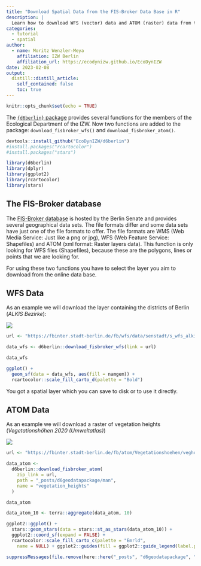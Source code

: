 ```yaml
---
title: "Download Spatial Data from the FIS-Broker Data Base in R"
description: |
  Learn how to download WFS (vector) data and ATOM (raster) data from the fisbroker data base using the our custom functions download_fisbroker_wfs() and download_fisbroker_atom().
categories:
  - tutorial
  - spatial
author:
  - name: Moritz Wenzler-Meya
    affiliation: IZW Berlin
    affiliation_url: https://ecodynizw.github.io/EcoDynIZW
date: 2023-02-08
output:
  distill::distill_article:
    self_contained: false
    toc: true
---
```


```r
knitr::opts_chunk$set(echo = TRUE)
```

The [`{d6berlin}` package](https://github.com/EcoDynIZW/d6berlin) provides several functions for the members of the Ecological Department of the IZW. Now two functions are added to the package: `download_fisbroker_wfs()` and `download_fisbroker_atom()`.

```r
devtools::install_github("EcoDynIZW/d6berlin")
#install.packages("rcartocolor")
#install.packages("stars")
```

```r
library(d6berlin)
library(dplyr)
library(ggplot2)
library(rcartocolor)
library(stars)
```


## The FIS-Broker database

The [FIS-Broker database](https://fbinter.stadt-berlin.de/fb/index.jsp) is hosted by the Berlin Senate and provides several geographical data sets. The file formats differ and some data sets have just one of the file formats to offer. The file formats are WMS (Web Media Service: Just like a png or jpg), WFS (Web Feature Service: Shapefiles) and ATOM (xml format: Raster layers data). This function is only looking for WFS files (Shapefiles), because these are the polygons, lines or points that we are looking for. 

For using these two functions you have to select the layer you aim to download from the online data base. 

## WFS Data

As an example we will download the layer containing the districts of Berlin (*ALKIS Bezirke*):

![](man/fisbroker_site_wfs_comb_new.PNG)

```r
url <- "https://fbinter.stadt-berlin.de/fb/wfs/data/senstadt/s_wfs_alkis_bezirk"

data_wfs <- d6berlin::download_fisbroker_wfs(link = url)

data_wfs

ggplot() +
  geom_sf(data = data_wfs, aes(fill = namgem)) +
  rcartocolor::scale_fill_carto_d(palette = "Bold")
```

You got a spatial layer which you can save to disk or to use it directly.

## ATOM Data 

As an example we will download a raster of vegetation heights (*Vegetationshöhen 2020 (Umweltatlas)*)

![](man/fisbroker_site_atom_comb.PNG)

```r
url <- "https://fbinter.stadt-berlin.de/fb/atom/Vegetationshoehen/veghoehe_2020.zip"

data_atom <-
  d6berlin::download_fisbroker_atom(
    zip_link = url,
    path = "_posts/d6geodatapackage/man",
    name = "vegetation_heights"
  )

data_atom

data_atom_10 <- terra::aggregate(data_atom, 10)

ggplot2::ggplot() +
  stars::geom_stars(data = stars::st_as_stars(data_atom_10)) +
  ggplot2::coord_sf(expand = FALSE) + 
  rcartocolor::scale_fill_carto_c(palette = "Emrld", 
    name = NULL) + ggplot2::guides(fill = ggplot2::guide_legend(label.position = "bottom"))
```

```r
suppressMessages(file.remove(here::here("_posts", "d6geodatapackage", "man", "vegetation_heights")))
```


